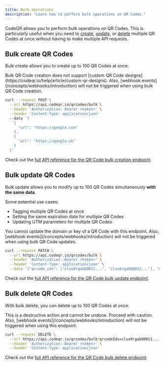```yaml
---
title: Bulk operations
description: "Learn how to perform bulk operations on QR Codes."
---
```


CodeQR allows you to perform bulk operations on QR Codes. This is particularly useful when you need to [create](/api-reference/endpoint/bulk-create-qrcodes), [update](/api-reference/endpoint/bulk-update-qrcodes), or [delete](/api-reference/endpoint/bulk-delete-qrcodes) multiple QR Codes at once without having to make multiple API requests.

## Bulk create QR Codes

Bulk create allows you to create up to 100 QR Codes at once.

<Warning>
  Bulk QR Code creation does not support [custom QR Code
  designs](https://codeqr.io/help/article/custom-qr-designs). Also, [webhook
  events](/concepts/webhooks/introduction) will not be triggered when using bulk
  QR Code creation.
</Warning>

<CodeGroup>

```bash cURL
curl --request POST \
  --url https://api.codeqr.io/qrcodes/bulk \
  --header 'Authorization: Bearer <token>' \
  --header 'Content-Type: application/json'
  --data '[
    {
      "url": "https://google.com"
    },
    {
      "url": "https://google.uk"
    }
  ]'
```

</CodeGroup>

Check out the [full API reference for the QR Code bulk creation endpoint](/api-reference/endpoint/bulk-create-qrcodes).

## Bulk update QR Codes

Bulk update allows you to modify up to 100 QR Codes simultaneously **with the same data**.

Some potential use cases:

- Tagging multiple QR Codes at once
- Setting the same expiration date for multiple QR Codes
- Updating UTM parameters for multiple QR Codes

<Warning>
  You cannot update the domain or key of a QR Code with this endpoint. Also,
  [webhook events](/concepts/webhooks/introduction) will not be triggered when
  using bulk QR Code updates.
</Warning>

<CodeGroup>

```bash cURL
curl --request PATCH \
  --url https://api.codeqr.io/qrcodes/bulk \
  --header 'Authorization: Bearer <token>' \
  --header 'Content-Type: application/json' \
  --data '{"qrcode_ids": ["clux0rgak00011...", "clux0rgak00022..."], "data": {"utm_source": "facebook", "utm_medium": "cpc"}}'
```

</CodeGroup>

Check out the [full API reference for the QR Code bulk update endpoint](/api-reference/endpoint/bulk-update-qrcodes).

## Bulk delete QR Codes

With bulk delete, you can delete up to 100 QR Codes at once.

<Warning>
  This is a destructive action and cannot be undone. Proceed with caution. Also,
  [webhook events](/concepts/webhooks/introduction) will not be triggered when
  using this endpoint.
</Warning>

<CodeGroup>

```bash cURL
curl --request DELETE \
  --url https://api.codeqr.io/qrcodes/bulk?qrcodeIds=clux0rgak00011... \
  --header 'Authorization: Bearer <token>' \
  --header 'Content-Type: application/json'
```

</CodeGroup>

Check out the [full API reference for the QR Code bulk delete endpoint](/api-reference/endpoint/bulk-delete-qrcodes).
